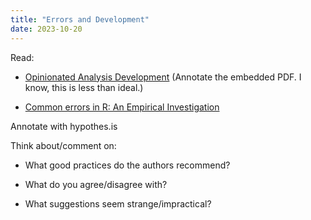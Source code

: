 ```yaml
---
title: "Errors and Development"
date: 2023-10-20
---
```


Read: 

- [Opinionated Analysis Development](https://peerj.com/preprints/3210v1/) (Annotate the embedded PDF. I know, this is less than ideal.)

- [Common errors in R: An Empirical Investigation](https://github.com/noamross/zero-dependency-problems/blob/master/misc/stack-overflow-common-r-errors.md)

Annotate with hypothes.is

Think about/comment on: 

- What good practices do the authors recommend?

- What do you agree/disagree with?

- What suggestions seem strange/impractical?
